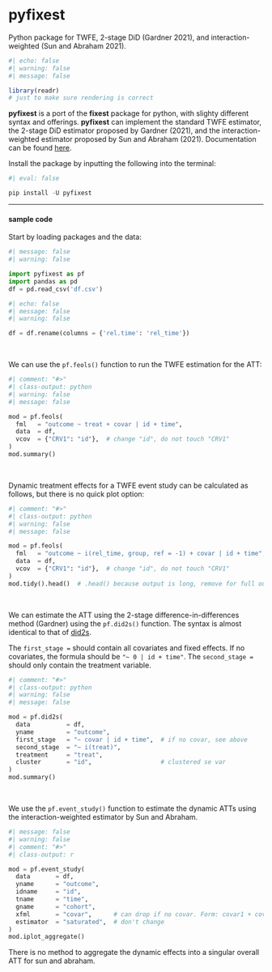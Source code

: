 # pyfixest {.unnumbered}

::: small
Python package for TWFE, 2-stage DiD (Gardner 2021), and interaction-weighted (Sun and Abraham 2021).
:::

```r
#| echo: false
#| warning: false
#| message: false

library(readr)
# just to make sure rendering is correct
```

**pyfixest** is a port of the **fixest** package for python, with slighty different syntax and offerings. **pyfixest** can implement the standard TWFE estimator, the 2-stage DiD estimator proposed by Gardner (2021), and the interaction-weighted estimator proposed by Sun and Abraham (2021). Documentation can be found [here](https://py-econometrics.github.io/pyfixest/pyfixest.html).

Install the package by inputting the following into the terminal:

```python
#| eval: false

pip install -U pyfixest
```

------------------------------------------------------------------------

#### sample code

Start by loading packages and the data:

```python
#| message: false
#| warning: false

import pyfixest as pf
import pandas as pd
df = pd.read_csv('df.csv')
```

```python
#| echo: false
#| message: false
#| warning: false

df = df.rename(columns = {'rel.time': 'rel_time'})
```

<br />

We can use the `pf.feols()` function to run the TWFE estimation for the ATT:

```python
#| comment: "#>"
#| class-output: python
#| warning: false
#| message: false

mod = pf.feols(
  fml   = "outcome ~ treat + covar | id + time",
  data  = df,
  vcov  = {"CRV1": "id"},  # change "id", do not touch "CRV1"
)
mod.summary()
```

<br />

Dynamic treatment effects for a TWFE event study can be calculated as follows, but there is no quick plot option:

```python
#| comment: "#>"
#| class-output: python
#| warning: false
#| message: false

mod = pf.feols(
  fml   = "outcome ~ i(rel_time, group, ref = -1) + covar | id + time",
  data  = df,
  vcov  = {"CRV1": "id"},  # change "id", do not touch "CRV1"
)
mod.tidy().head()  # .head() because output is long, remove for full output
```

<br />

We can estimate the ATT using the 2-stage difference-in-differences method (Gardner) using the `pf.did2s()` function. The syntax is almost identical to that of [did2s](did2s.qmd).

::: small
The `first_stage =` should contain all covariates and fixed effects. If no covariates, the formula should be `"~ 0 | id + time"`. The `second_stage =` should only contain the treatment variable.
:::

```python
#| comment: "#>"
#| class-output: python
#| warning: false
#| message: false

mod = pf.did2s(
  data          = df, 
  yname         = "outcome",
  first_stage   = "~ covar | id + time",  # if no covar, see above
  second_stage  = "~ i(treat)",
  treatment     = "treat",
  cluster       = "id",                   # clustered se var
)
mod.summary()
```

<br />

We use the `pf.event_study()` function to estimate the dynamic ATTs using the interaction-weighted estimator by Sun and Abraham.

```python
#| message: false
#| warning: false
#| comment: "#>"
#| class-output: r

mod = pf.event_study(
  data       = df, 
  yname      = "outcome",
  idname     = "id",
  tname      = "time",
  gname      = "cohort",
  xfml       = "covar",      # can drop if no covar. Form: covar1 + covar2 ...
  estimator  = "saturated",  # don't change
)
mod.iplot_aggregate()
```

There is no method to aggregate the dynamic effects into a singular overall ATT for sun and abraham.
